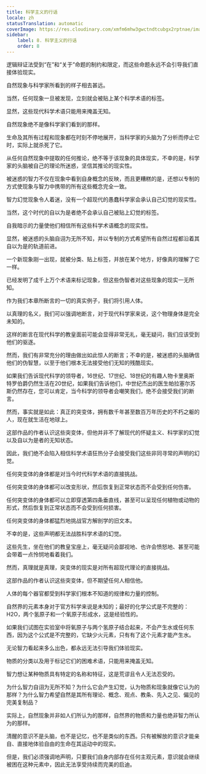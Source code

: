 ```yaml
---
title: 科学主义的行话
locale: zh
statusTranslation: automatic
coverImage: https://res.cloudinary.com/xmfm6mhw3gwctndtcubgx2rptnae/image/upload/v1741354419/small_cover_la_gran_rebelion_28716e29d2.webp
sidebar:
    label: 8. 科学主义的行话
    order: 8
---
```

逻辑辩证法受到“在”和“关于”命题的制约和限定，而这些命题永远不会引导我们直接体验现实。

自然现象与科学家所看到的样子相去甚远。

当然，任何现象一旦被发现，立刻就会被贴上某个科学术语的标签。

显然，这些现代科学术语只能用来掩盖无知。

自然现象绝不是像科学家们看到的那样。

生命及其所有过程和现象都在时刻不停地展开，当科学家的头脑为了分析而停止它时，实际上就杀死了它。

从任何自然现象中提取的任何推论，绝不等于该现象的具体现实，不幸的是，科学家的头脑被自己的理论所迷惑，坚信其推论的现实性。

被迷惑的智力不仅在现象中看到自身概念的反映，而且更糟糕的是，还想以专制的方式使现象与智力中携带的所有这些概念完全一致。

智力幻觉现象令人着迷，没有一个超现代的愚蠢科学家会承认自己幻觉的现实性。

当然，这个时代的自以为是者绝不会承认自己被贴上幻觉的标签。

自我暗示的力量使他们相信所有这些科学术语概念的现实性。

显然，被迷惑的头脑自诩为无所不知，并以专制的方式希望所有自然过程都沿着其自以为是的轨道前进。

一个新现象刚一出现，就被分类、贴上标签，并放在某个地方，好像真的理解了它一样。

已经发明了成千上万个术语来标记现象，但这些伪智者对这些现象的现实一无所知。

作为我们本章所断言的一切的真实例子，我们将引用人体。

以真理的名义，我们可以强调地断言，对于现代科学家来说，这个物理身体是完全未知的。

这样的断言在现代科学的教皇面前可能会显得非常无礼，毫无疑问，我们应该受到他们的驱逐。

然而，我们有非常充分的理由做出如此惊人的断言；不幸的是，被迷惑的头脑确信他们的伪智慧，以至于他们根本无法接受他们无知的残酷现实。

如果我们告诉现代科学的领导者，16世纪、17世纪、18世纪的有趣人物卡里奥斯特罗伯爵仍然生活在20世纪，如果我们告诉他们，中世纪杰出的医生帕拉塞尔苏斯仍然存在，您可以肯定，当今科学的领导者会嘲笑我们，绝不会接受我们的断言。

然而，事实就是如此：真正的突变体，拥有数千年甚至数百万年历史的不朽之躯的人，现在就生活在地球上。

这部作品的作者认识这些突变体，但他并非不了解现代的怀疑主义、科学家的幻觉以及自以为是者的无知状态。

因此，我们绝不会陷入相信科学术语狂热分子会接受我们这些非同寻常的声明的幻觉。

任何突变体的身体都是对当今时代科学术语的直接挑战。

任何突变体的身体都可以改变形状，然后恢复到正常状态而不会受到任何伤害。

任何突变体的身体都可以立即穿透第四条垂直线，甚至可以呈现任何植物或动物的形式，然后恢复到正常状态而不会受到任何损害。

任何突变体的身体都猛烈地挑战官方解剖学的旧文本。

不幸的是，这些声明都无法战胜科学术语的幻觉。

这些先生，坐在他们的教皇宝座上，毫无疑问会鄙视地、也许会愤怒地、甚至可能会带着一点怜悯地看着我们。

然而，真理就是真理，突变体的现实是对所有超现代理论的直接挑战。

这部作品的作者认识这些突变体，但不期望任何人相信他。

人体的每个器官都受到科学家们根本不知道的规律和力量的控制。

自然界的元素本身对于官方科学来说是未知的；最好的化学公式是不完整的：H2O，两个氢原子和一个氧原子形成水，这是经验性的。

如果我们试图在实验室中将氧原子与两个氢原子结合起来，不会产生水或任何东西，因为这个公式是不完整的，它缺少火元素，只有有了这个元素才能产生水。

无论智力看起来多么出色，都永远无法引导我们体验现实。

物质的分类以及用于标记它们的困难术语，只能用来掩盖无知。

智力想让某种物质具有特定的名称和特征，这是荒谬且令人无法忍受的。

为什么智力自诩为无所不知？为什么它会产生幻觉，认为物质和现象就像它认为的那样？为什么智力希望自然是其所有理论、概念、观点、教条、先入之见、偏见的完美复制品？

实际上，自然现象并非如人们所认为的那样，自然界的物质和力量也绝非智力所认为的那样。

清醒的意识不是头脑，也不是记忆，也不是类似的东西。只有被解放的意识才能亲自、直接地体验自由的生命在其运动中的现实。

但是，我们必须强调地声明，只要我们自身内部存在任何主观元素，意识就会继续被困在这种元素中，因此无法享受持续而完美的启迪。

